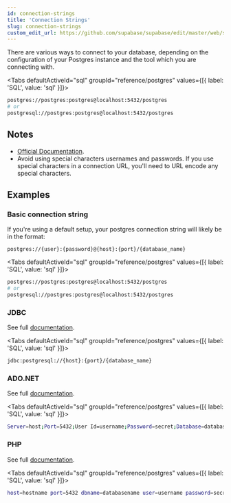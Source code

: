 ```yaml
---
id: connection-strings
title: 'Connection Strings'
slug: connection-strings
custom_edit_url: https://github.com/supabase/supabase/edit/master/web/spec/postgres.yml
---
```



There are various ways to connect to your database, depending on the configuration of your Postgres instance and the tool which you are connecting with.

<Tabs
  defaultActiveId="sql"
  groupId="reference/postgres"
  values={[{ label: 'SQL', value: 'sql' }]}>

<TabsPanel id="sql" label="sql">

```bash
postgres://postgres:postgres@localhost:5432/postgres
# or
postgresql://postgres:postgres@localhost:5432/postgres
```

</TabsPanel>

</Tabs>

## Notes

- [Official Documentation](https://www.postgresql.org/docs/current/libpq-connect.html).
- Avoid using special characters usernames and passwords. If you use special characters in a connection URL, you'll need to URL encode any special characters.

## Examples

### Basic connection string

If you're using a default setup, your postgres connection string will likely be in the format:

`postgres://{user}:{password}@{host}:{port}/{database_name}`

<Tabs
  defaultActiveId="sql"
  groupId="reference/postgres"
  values={[{ label: 'SQL', value: 'sql' }]}>

<TabsPanel id="sql" label="sql">

```bash
postgres://postgres:postgres@localhost:5432/postgres
# or
postgresql://postgres:postgres@localhost:5432/postgres
```

</TabsPanel>

</Tabs>

### JDBC

See full [documentation](http://jdbc.postgresql.org/documentation/head/connect.html).

<Tabs
  defaultActiveId="sql"
  groupId="reference/postgres"
  values={[{ label: 'SQL', value: 'sql' }]}>

<TabsPanel id="sql" label="sql">

```bash
jdbc:postgresql://{host}:{port}/{database_name}
```

</TabsPanel>

</Tabs>

### ADO.NET

See full [documentation](http://npgsql.projects.postgresql.org/docs/manual/UserManual.html).

<Tabs
  defaultActiveId="sql"
  groupId="reference/postgres"
  values={[{ label: 'SQL', value: 'sql' }]}>

<TabsPanel id="sql" label="sql">

```bash
Server=host;Port=5432;User Id=username;Password=secret;Database=database_name;
```

</TabsPanel>

</Tabs>

### PHP

See full [documentation](http://php.net/manual/en/book.pgsql.php).

<Tabs
  defaultActiveId="sql"
  groupId="reference/postgres"
  values={[{ label: 'SQL', value: 'sql' }]}>

<TabsPanel id="sql" label="sql">

```bash
host=hostname port=5432 dbname=databasename user=username password=secret
```

</TabsPanel>

</Tabs>
